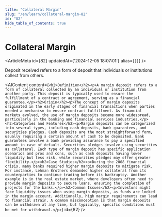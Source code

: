 ```yaml
---
title: "Collateral Margin"
slug: "/en/learn/collateral-margin-82"
id: "82"
hide_table_of_contents: true
---
```



# Collateral Margin

<ArticleMeta id={82} updatedAt={'2024-12-05 18:07:01'} alias={`[]`} />
<div className='border-solid border-b border-t-0 my-4 border-[var(--ifm-color-gray-300)]' />

Deposit received refers to a form of deposit that individuals or institutions collect from others.

<AIContent content={`<h2>Definition</h2><p>A margin deposit refers to a form of collateral collected by an individual or institution from another party. This deposit is typically used to ensure the fulfillment of a contract or agreement, serving as a financial guarantee.</p><h2>Origin</h2><p>The concept of margin deposits originated in the early stages of financial transactions when parties needed a mechanism to ensure contract fulfillment. As financial markets evolved, the use of margin deposits became more widespread, particularly in the banking and financial services industries.</p><h2>Categories and Features</h2><p>Margin deposits can be categorized into several types, including cash deposits, bank guarantees, and securities pledges. Cash deposits are the most straightforward form, usually requiring a certain amount of cash to be deposited. Bank guarantees involve a bank providing assurance to pay a specified amount in case of default. Securities pledges involve using securities as collateral. Each type of margin deposit has specific application scenarios and pros and cons, such as cash deposits having lower liquidity but less risk, while securities pledges may offer greater flexibility.</p><h2>Case Studies</h2><p>During the 2008 financial crisis, many banks required higher margin deposits to mitigate risk. For instance, Lehman Brothers demanded higher collateral from its counterparties to continue trading before its bankruptcy. Another example is in the real estate market, where developers often need to provide margin deposits to secure loans, ensuring the completion of projects for the banks.</p><h2>Common Issues</h2><p>Investors might face liquidity issues when using margin deposits, as funds are locked in the margin account. Additionally, high margin requirements can lead to financial strain. A common misconception is that margin deposits can be withdrawn at any time, but typically, specific conditions must be met for withdrawal.</p>`} id={82} />
